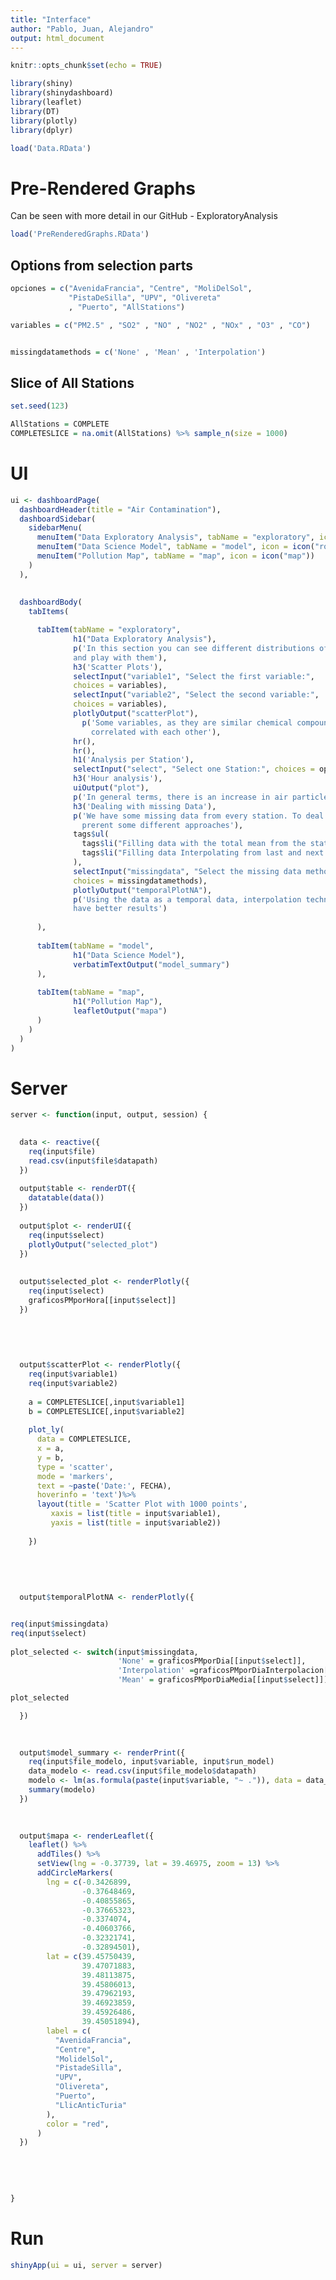 ---
title: "Interface"
author: "Pablo, Juan, Alejandro"
output: html_document
---

```{r setup, include=FALSE}
knitr::opts_chunk$set(echo = TRUE)

library(shiny)
library(shinydashboard)
library(leaflet)
library(DT)
library(plotly)
library(dplyr)
```



```{r}
load('Data.RData')
```



# Pre-Rendered Graphs

Can be seen with more detail in our GitHub - ExploratoryAnalysis


```{r}
load('PreRenderedGraphs.RData')
```



## Options from selection parts
```{r}
opciones = c("AvenidaFrancia", "Centre", "MoliDelSol",
             "PistaDeSilla", "UPV", "Olivereta"
             , "Puerto", "AllStations")

variables = c("PM2.5" , "SO2" , "NO" , "NO2" , "NOx" , "O3" , "CO")


missingdatamethods = c('None' , 'Mean' , 'Interpolation')

```


## Slice of All Stations

```{r}

set.seed(123)

AllStations = COMPLETE
COMPLETESLICE = na.omit(AllStations) %>% sample_n(size = 1000)
```


# UI

```{r}
ui <- dashboardPage(
  dashboardHeader(title = "Air Contamination"),
  dashboardSidebar(
    sidebarMenu(
      menuItem("Data Exploratory Analysis", tabName = "exploratory", icon = icon("chart-bar")),
      menuItem("Data Science Model", tabName = "model", icon = icon("robot")),
      menuItem("Pollution Map", tabName = "map", icon = icon("map"))
    )
  ),
  
  
  dashboardBody(
    tabItems(

      tabItem(tabName = "exploratory",
              h1("Data Exploratory Analysis"),
              p('In this section you can see different distributions of our data
              and play with them'),
              h3('Scatter Plots'),
              selectInput("variable1", "Select the first variable:",
              choices = variables),
              selectInput("variable2", "Select the second variable:",
              choices = variables),
              plotlyOutput("scatterPlot"),
                p('Some variables, as they are similar chemical compounds, are high
                  correlated with each other'),
              hr(),
              hr(),
              h1('Analysis per Station'),
              selectInput("select", "Select one Station:", choices = opciones),
              h3('Hour analysis'),
              uiOutput("plot"),
              p('In general terms, there is an increase in air particles at 8 and 9 oclock, and at 20 and 21 oclock. This may be due to increased transportation coinciding with work hours.'),
              h3('Dealing with missing Data'),
              p('We have some missing data from every station. To deal with it, we
                prerent some different approaches'),
              tags$ul(
                tags$li("Filling data with the total mean from the station"),
                tags$li("Filling data Interpolating from last and next day"),
              ),
              selectInput("missingdata", "Select the missing data method:",
              choices = missingdatamethods),
              plotlyOutput("temporalPlotNA"),
              p('Using the data as a temporal data, interpolation technique seems to
              have better results')
              
      ),
      
      tabItem(tabName = "model",
              h1("Data Science Model"),
              verbatimTextOutput("model_summary")
      ),
      
      tabItem(tabName = "map",
              h1("Pollution Map"),
              leafletOutput("mapa")
      )
    )
  )
)

```



# Server


```{r}
server <- function(input, output, session) {

  
  data <- reactive({
    req(input$file)
    read.csv(input$file$datapath)
  })
  
  output$table <- renderDT({
    datatable(data())
  })
  
  output$plot <- renderUI({
    req(input$select)
    plotlyOutput("selected_plot")
  })
  
  
  output$selected_plot <- renderPlotly({
    req(input$select)
    graficosPMporHora[[input$select]]
  })
  
  

  
  
  output$scatterPlot <- renderPlotly({
    req(input$variable1)
    req(input$variable2)
  
    a = COMPLETESLICE[,input$variable1]
    b = COMPLETESLICE[,input$variable2]
    
    plot_ly(
      data = COMPLETESLICE,
      x = a,
      y = b,
      type = 'scatter',
      mode = 'markers',
      text = ~paste('Date:', FECHA),
      hoverinfo = 'text')%>%
      layout(title = 'Scatter Plot with 1000 points',
         xaxis = list(title = input$variable1),
         yaxis = list(title = input$variable2))
    
    })
    
  
  
  
  
  output$temporalPlotNA <- renderPlotly({


req(input$missingdata) 
req(input$select)    
    
plot_selected <- switch(input$missingdata,
                        'None' = graficosPMporDia[[input$select]],
                        'Interpolation' =graficosPMporDiaInterpolacion[[input$select]],
                        'Mean' = graficosPMporDiaMedia[[input$select]])

plot_selected

  })
    

  
  output$model_summary <- renderPrint({
    req(input$file_modelo, input$variable, input$run_model)
    data_modelo <- read.csv(input$file_modelo$datapath)
    modelo <- lm(as.formula(paste(input$variable, "~ .")), data = data_modelo)
    summary(modelo)
  })

  
  
  output$mapa <- renderLeaflet({
    leaflet() %>%
      addTiles() %>%
      setView(lng = -0.37739, lat = 39.46975, zoom = 13) %>%
      addCircleMarkers(
        lng = c(-0.3426899,
                -0.37648469,
                -0.40855865,
                -0.37665323,
                -0.3374074,
                -0.40603766,
                -0.32321741,
                -0.32894501),
        lat = c(39.45750439,
                39.47071883,
                39.48113875,
                39.45806013,
                39.47962193,
                39.46923859,
                39.45926486,
                39.45051894),
        label = c(
          "AvenidaFrancia",
          "Centre",
          "MolidelSol",
          "PistadeSilla",
          "UPV",
          "Olivereta",
          "Puerto",
          "LlicAnticTuria"
        ),
        color = "red",
      )
  })
  
  
  
  
  
}


```


# Run


```{r}
shinyApp(ui = ui, server = server)
```


